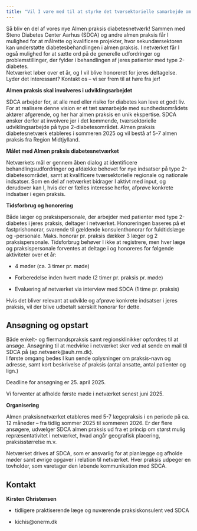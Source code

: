 ```yaml
---
title: "Vil I være med til at styrke det tværsektorielle samarbejde om behandlingen af type 2-diabetes?"
---
```


Så bliv en del af vores nye Almen praksis diabetesnetværk! Sammen med Steno Diabetes Center Aarhus (SDCA) og andre almen praksis får I mulighed for at målrette og kvalificere projekter, hvor sekundærsektoren kan understøtte diabetesbehandlingen i almen praksis. I netværket får I også mulighed for at sætte ord på de generelle udfordringer og problemstillinger, der fylder i behandlingen af jeres patienter med type 2-diabetes.    
Netværket løber over et år, og I vil blive honoreret for jeres deltagelse.  
Lyder det interessant? Kontakt os – vi ser frem til at høre fra jer! 

**Almen praksis skal involveres i udviklingsarbejdet**

SDCA arbejder for, at alle med eller risiko for diabetes kan leve et godt liv. For at realisere denne vision er et tæt samarbejde med sundhedsområdets aktører afgørende, og her har almen praksis en unik ekspertise. SDCA ønsker derfor at involvere jer i det kommende, tværsektorielle udviklingsarbejde på type 2-diabetesområdet. Almen praksis diabetesnetværk etableres i sommeren 2025 og vil bestå af 5-7 almen praksis fra Region Midtjylland. 

**Målet med Almen praksis diabetesnetværket**

Netværkets mål er gennem åben dialog at identificere behandlingsudfordringer og afdække behovet for nye indsatser på type 2-diabetesområdet, samt at kvalificere tværsektorielle regionale og nationale indsatser. Som en del af netværket bidrager I aktivt med input, og derudover kan I, hvis der er fælles interesse herfor, afprøve konkrete indsatser i egen praksis.   

**Tidsforbrug og honorering**

Både læger og praksispersonale, der arbejder med patienter med type 2-diabetes i jeres praksis, deltager i netværket. Honoreringen baseres på et fastprishonorar, svarende til gældende konsulenthonorar for fuldtidslæge og -personale. Maks. honorar pr. praksis dækker 3 læger og 2 praksispersonale. Tidsforbrug behøver I ikke at registrere, men hver læge og praksispersonale forventes at deltage i og honoreres for følgende aktiviteter over et år: 

- 4 møder (ca. 3 timer pr. møde)

- Forberedelse inden hvert møde (2 timer pr. praksis pr. møde)

- Evaluering af netværket via interview med SDCA (1 time pr. praksis)

Hvis det bliver relevant at udvikle og afprøve konkrete indsatser i jeres praksis, vil der blive udbetalt særskilt honorar for dette. 

## Ansøgning og opstart

Både enkelt- og flermandspraksis samt regionsklinikker opfordres til at ansøge. Ansøgning til at medvirke i netværket sker ved at sende en mail til SDCA på (ap.netvaerk@auh.rm.dk).  
I første omgang bedes I kun sende oplysninger om praksis-navn og adresse, samt kort beskrivelse af praksis (antal ansatte, antal patienter og lign.) 

Deadline for ansøgning er 25. april 2025.  

Vi forventer at afholde første møde i netværket senest juni 2025. 

**Organisering** 

Almen praksisnetværket etableres med 5-7 lægepraksis i en periode på ca. 12 måneder – fra tidlig sommer 2025 til sommeren 2026. Er der flere ansøgere, udvælger SDCA almen praksis ud fra et princip om størst mulig repræsentativitet i netværket, hvad angår geografisk placering, praksisstørrelse m.v. 

Netværket drives af SDCA, som er ansvarlig for at planlægge og afholde møder samt øvrige opgaver i relation til netværket. Hver praksis udpeger en tovholder, som varetager den løbende kommunikation med SDCA.   

## Kontakt 

**Kirsten Christensen** 

::: {layout-ncol=2}

- tidligere praktiserende læge og nuværende praksiskonsulent ved SDCA 

- kichis@onerm.dk

:::
